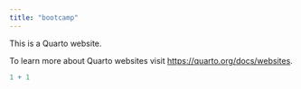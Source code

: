 ```yaml
---
title: "bootcamp"
---
```


This is a Quarto website.

To learn more about Quarto websites visit <https://quarto.org/docs/websites>.

```r
1 + 1
```
